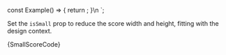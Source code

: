 
const Example() => {
	return <Score bar={95} isSmall={true} />;
}\n
`;

<Section
	title="Small"
	contained={true}
	style={{ paddingRight: 0, paddingBottom: 0, paddingLeft: 0 }}
>
	<p>
		Set the <Code small={true}>isSmall</Code> prop to reduce the score width
		and height, fitting with the design context.
	</p>
	<Preview wrapper={true}>
		<Tab bar={95} isSmall={true} />
	</Preview>
	<Snippet language="js">{SmallScoreCode}</Snippet>
</Section>
